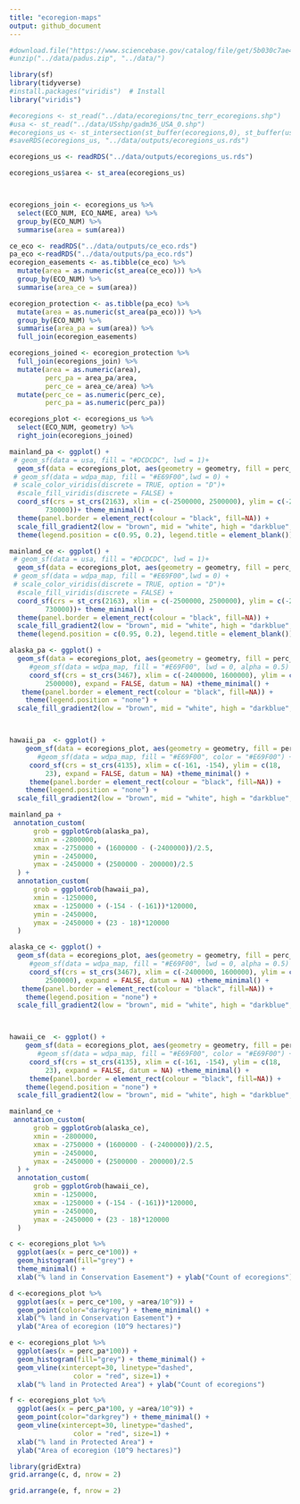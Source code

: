 ```yaml
---
title: "ecoregion-maps"
output: github_document
---
```


```r
#download.file("https://www.sciencebase.gov/catalog/file/get/5b030c7ae4b0da30c1c1d6de?f=__disk__97%2F0a%2F32%2F970a32899eb4389aaf8b3abf61b6bc7fde229df8", "../data/padus.zip")
#unzip("../data/padus.zip", "../data/")
```


```r
library(sf)
library(tidyverse)
#install.packages("viridis")  # Install
library("viridis")  

```

```r
#ecoregions <- st_read("../data/ecoregions/tnc_terr_ecoregions.shp")
#usa <- st_read("../data/USshp/gadm36_USA_0.shp")
#ecoregions_us <- st_intersection(st_buffer(ecoregions,0), st_buffer(usa, 0))
#saveRDS(ecoregions_us, "../data/outputs/ecoregions_us.rds")
```

```r
ecoregions_us <- readRDS("../data/outputs/ecoregions_us.rds")
```

```r

ecoregions_us$area <- st_area(ecoregions_us)



ecoregions_join <- ecoregions_us %>%
  select(ECO_NUM, ECO_NAME, area) %>%
  group_by(ECO_NUM) %>%
  summarise(area = sum(area))
```

```r
ce_eco <- readRDS("../data/outputs/ce_eco.rds")
pa_eco <-readRDS("../data/outputs/pa_eco.rds")
ecoregion_easements <- as.tibble(ce_eco) %>%
  mutate(area = as.numeric(st_area(ce_eco))) %>%
  group_by(ECO_NUM) %>%
  summarise(area_ce = sum(area))

ecoregion_protection <- as.tibble(pa_eco) %>%
  mutate(area = as.numeric(st_area(pa_eco))) %>%
  group_by(ECO_NUM) %>%
  summarise(area_pa = sum(area)) %>%
  full_join(ecoregion_easements)
```

```r
ecoregions_joined <- ecoregion_protection %>%
  full_join(ecoregions_join) %>%
  mutate(area = as.numeric(area),
         perc_pa = area_pa/area,
         perc_ce = area_ce/area) %>%
  mutate(perc_ce = as.numeric(perc_ce),
         perc_pa = as.numeric(perc_pa))

ecoregions_plot <- ecoregions_us %>%
  select(ECO_NUM, geometry) %>%
  right_join(ecoregions_joined)

mainland_pa <- ggplot() + 
 # geom_sf(data = usa, fill = "#DCDCDC", lwd = 1)+
  geom_sf(data = ecoregions_plot, aes(geometry = geometry, fill = perc_pa), lwd = 0) +
 # geom_sf(data = wdpa_map, fill = "#E69F00",lwd = 0) +
 # scale_color_viridis(discrete = TRUE, option = "D")+
  #scale_fill_viridis(discrete = FALSE) +
  coord_sf(crs = st_crs(2163), xlim = c(-2500000, 2500000), ylim = c(-2300000, 
         730000))+ theme_minimal() +
  theme(panel.border = element_rect(colour = "black", fill=NA)) +
  scale_fill_gradient2(low = "brown", mid = "white", high = "darkblue", midpoint = 0.30) +
  theme(legend.position = c(0.95, 0.2), legend.title = element_blank())

mainland_ce <- ggplot() + 
 # geom_sf(data = usa, fill = "#DCDCDC", lwd = 1)+
  geom_sf(data = ecoregions_plot, aes(geometry = geometry, fill = perc_ce), lwd = 0) +
 # geom_sf(data = wdpa_map, fill = "#E69F00",lwd = 0) +
 # scale_color_viridis(discrete = TRUE, option = "D")+
  #scale_fill_viridis(discrete = FALSE) +
  coord_sf(crs = st_crs(2163), xlim = c(-2500000, 2500000), ylim = c(-2300000, 
         730000))+ theme_minimal() +
  theme(panel.border = element_rect(colour = "black", fill=NA)) +
  scale_fill_gradient2(low = "brown", mid = "white", high = "darkblue", midpoint = 0.030)  +
  theme(legend.position = c(0.95, 0.2), legend.title = element_blank())


```


```r
alaska_pa <- ggplot() +
  geom_sf(data = ecoregions_plot, aes(geometry = geometry, fill = perc_pa), lwd = 0) +
     #geom_sf(data = wdpa_map, fill = "#E69F00", lwd = 0, alpha = 0.5) +
     coord_sf(crs = st_crs(3467), xlim = c(-2400000, 1600000), ylim = c(200000, 
         2500000), expand = FALSE, datum = NA) +theme_minimal() +
   theme(panel.border = element_rect(colour = "black", fill=NA)) +
    theme(legend.position = "none") +
  scale_fill_gradient2(low = "brown", mid = "white", high = "darkblue", midpoint = 0.30) 



hawaii_pa  <- ggplot() +
    geom_sf(data = ecoregions_plot, aes(geometry = geometry, fill = perc_pa), lwd = 0) +
       #geom_sf(data = wdpa_map, fill = "#E69F00", color = "#E69F00") +
     coord_sf(crs = st_crs(4135), xlim = c(-161, -154), ylim = c(18, 
         23), expand = FALSE, datum = NA) +theme_minimal() +
     theme(panel.border = element_rect(colour = "black", fill=NA)) +  
    theme(legend.position = "none") +
  scale_fill_gradient2(low = "brown", mid = "white", high = "darkblue", midpoint = 0.30) 

```


```r
mainland_pa +
 annotation_custom(
      grob = ggplotGrob(alaska_pa),
      xmin = -2800000,
      xmax = -2750000 + (1600000 - (-2400000))/2.5,
      ymin = -2450000,
      ymax = -2450000 + (2500000 - 200000)/2.5
  ) +
  annotation_custom(
      grob = ggplotGrob(hawaii_pa),
      xmin = -1250000,
      xmax = -1250000 + (-154 - (-161))*120000,
      ymin = -2450000,
      ymax = -2450000 + (23 - 18)*120000
  )
```

```r
alaska_ce <- ggplot() +
  geom_sf(data = ecoregions_plot, aes(geometry = geometry, fill = perc_ce), lwd = 0) +
     #geom_sf(data = wdpa_map, fill = "#E69F00", lwd = 0, alpha = 0.5) +
     coord_sf(crs = st_crs(3467), xlim = c(-2400000, 1600000), ylim = c(200000, 
         2500000), expand = FALSE, datum = NA) +theme_minimal() +
   theme(panel.border = element_rect(colour = "black", fill=NA)) +
    theme(legend.position = "none") +
  scale_fill_gradient2(low = "brown", mid = "white", high = "darkblue", midpoint = 0.30) 



hawaii_ce  <- ggplot() +
    geom_sf(data = ecoregions_plot, aes(geometry = geometry, fill = perc_ce), lwd = 0) +
       #geom_sf(data = wdpa_map, fill = "#E69F00", color = "#E69F00") +
     coord_sf(crs = st_crs(4135), xlim = c(-161, -154), ylim = c(18, 
         23), expand = FALSE, datum = NA) +theme_minimal() +
     theme(panel.border = element_rect(colour = "black", fill=NA)) +  
    theme(legend.position = "none") +
  scale_fill_gradient2(low = "brown", mid = "white", high = "darkblue", midpoint = 0.30) 

```


```r
mainland_ce +
 annotation_custom(
      grob = ggplotGrob(alaska_ce),
      xmin = -2800000,
      xmax = -2750000 + (1600000 - (-2400000))/2.5,
      ymin = -2450000,
      ymax = -2450000 + (2500000 - 200000)/2.5
  ) +
  annotation_custom(
      grob = ggplotGrob(hawaii_ce),
      xmin = -1250000,
      xmax = -1250000 + (-154 - (-161))*120000,
      ymin = -2450000,
      ymax = -2450000 + (23 - 18)*120000
  )
```

```r
c <- ecoregions_plot %>%
  ggplot(aes(x = perc_ce*100)) + 
  geom_histogram(fill="grey") +
  theme_minimal() +
  xlab("% land in Conservation Easement") + ylab("Count of ecoregions")

d <-ecoregions_plot %>%
  ggplot(aes(x = perc_ce*100, y =area/10^9)) + 
  geom_point(color="darkgrey") + theme_minimal() +
  xlab("% land in Conservation Easement") + 
  ylab("Area of ecoregion (10^9 hectares)")

e <- ecoregions_plot %>%
  ggplot(aes(x = perc_pa*100)) + 
  geom_histogram(fill="grey") + theme_minimal() +
  geom_vline(xintercept=30, linetype="dashed", 
                color = "red", size=1) +
  xlab("% land in Protected Area") + ylab("Count of ecoregions")

f <- ecoregions_plot %>%
  ggplot(aes(x = perc_pa*100, y =area/10^9)) + 
  geom_point(color="darkgrey") + theme_minimal() +
  geom_vline(xintercept=30, linetype="dashed", 
                color = "red", size=1) +
  xlab("% land in Protected Area") + 
  ylab("Area of ecoregion (10^9 hectares)")
```

```r
library(gridExtra)
grid.arrange(c, d, nrow = 2)
```

```r
grid.arrange(e, f, nrow = 2)
```

